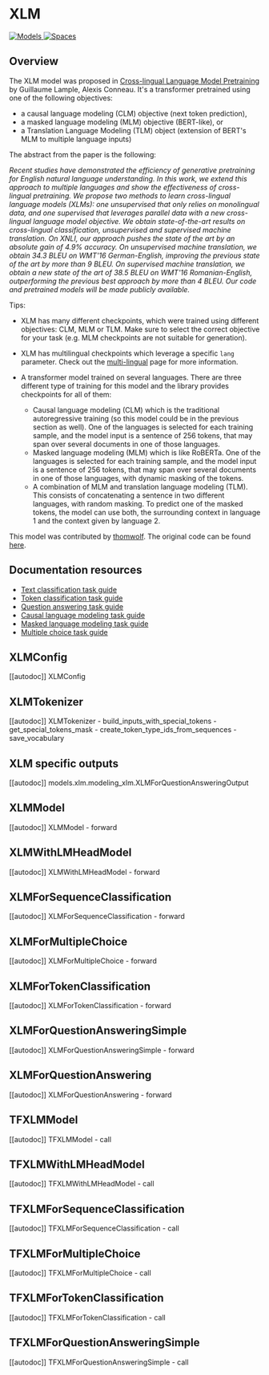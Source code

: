<!--Copyright 2020 The HuggingFace Team. All rights reserved.

Licensed under the Apache License, Version 2.0 (the "License"); you may not use this file except in compliance with
the License. You may obtain a copy of the License at

http://www.apache.org/licenses/LICENSE-2.0

Unless required by applicable law or agreed to in writing, software distributed under the License is distributed on
an "AS IS" BASIS, WITHOUT WARRANTIES OR CONDITIONS OF ANY KIND, either express or implied. See the License for the
specific language governing permissions and limitations under the License.
-->

# XLM

<div class="flex flex-wrap space-x-1">
<a href="https://huggingface.co/models?filter=xlm">
<img alt="Models" src="https://img.shields.io/badge/All_model_pages-xlm-blueviolet">
</a>
<a href="https://huggingface.co/spaces/docs-demos/xlm-mlm-en-2048">
<img alt="Spaces" src="https://img.shields.io/badge/%F0%9F%A4%97%20Hugging%20Face-Spaces-blue">
</a>
</div>

## Overview

The XLM model was proposed in [Cross-lingual Language Model Pretraining](https://arxiv.org/abs/1901.07291) by
Guillaume Lample, Alexis Conneau. It's a transformer pretrained using one of the following objectives:

- a causal language modeling (CLM) objective (next token prediction),
- a masked language modeling (MLM) objective (BERT-like), or
- a Translation Language Modeling (TLM) object (extension of BERT's MLM to multiple language inputs)

The abstract from the paper is the following:

*Recent studies have demonstrated the efficiency of generative pretraining for English natural language understanding.
In this work, we extend this approach to multiple languages and show the effectiveness of cross-lingual pretraining. We
propose two methods to learn cross-lingual language models (XLMs): one unsupervised that only relies on monolingual
data, and one supervised that leverages parallel data with a new cross-lingual language model objective. We obtain
state-of-the-art results on cross-lingual classification, unsupervised and supervised machine translation. On XNLI, our
approach pushes the state of the art by an absolute gain of 4.9% accuracy. On unsupervised machine translation, we
obtain 34.3 BLEU on WMT'16 German-English, improving the previous state of the art by more than 9 BLEU. On supervised
machine translation, we obtain a new state of the art of 38.5 BLEU on WMT'16 Romanian-English, outperforming the
previous best approach by more than 4 BLEU. Our code and pretrained models will be made publicly available.*

Tips:

- XLM has many different checkpoints, which were trained using different objectives: CLM, MLM or TLM. Make sure to
  select the correct objective for your task (e.g. MLM checkpoints are not suitable for generation).
- XLM has multilingual checkpoints which leverage a specific `lang` parameter. Check out the [multi-lingual](../multilingual) page for more information.
- A transformer model trained on several languages. There are three different type of training for this model and the library provides checkpoints for all of them:

    * Causal language modeling (CLM) which is the traditional autoregressive training (so this model could be in the previous section as well). One of the languages is selected for each training sample, and the model input is a sentence of 256 tokens, that may span over several documents in one of those languages.
    * Masked language modeling (MLM) which is like RoBERTa. One of the languages is selected for each training sample, and the model input is a sentence of 256 tokens, that may span over several documents in one of those languages, with dynamic masking of the tokens.
    * A combination of MLM and translation language modeling (TLM). This consists of concatenating a sentence in two different languages, with random masking. To predict one of the masked tokens, the model can use both, the surrounding context in language 1 and the context given by language 2.

This model was contributed by [thomwolf](https://huggingface.co/thomwolf). The original code can be found [here](https://github.com/facebookresearch/XLM/).

## Documentation resources

- [Text classification task guide](../tasks/sequence_classification)
- [Token classification task guide](../tasks/token_classification)
- [Question answering task guide](../tasks/question_answering)
- [Causal language modeling task guide](../tasks/language_modeling)
- [Masked language modeling task guide](../tasks/masked_language_modeling)
- [Multiple choice task guide](../tasks/multiple_choice)

## XLMConfig

[[autodoc]] XLMConfig

## XLMTokenizer

[[autodoc]] XLMTokenizer
    - build_inputs_with_special_tokens
    - get_special_tokens_mask
    - create_token_type_ids_from_sequences
    - save_vocabulary

## XLM specific outputs

[[autodoc]] models.xlm.modeling_xlm.XLMForQuestionAnsweringOutput

## XLMModel

[[autodoc]] XLMModel
    - forward

## XLMWithLMHeadModel

[[autodoc]] XLMWithLMHeadModel
    - forward

## XLMForSequenceClassification

[[autodoc]] XLMForSequenceClassification
    - forward

## XLMForMultipleChoice

[[autodoc]] XLMForMultipleChoice
    - forward

## XLMForTokenClassification

[[autodoc]] XLMForTokenClassification
    - forward

## XLMForQuestionAnsweringSimple

[[autodoc]] XLMForQuestionAnsweringSimple
    - forward

## XLMForQuestionAnswering

[[autodoc]] XLMForQuestionAnswering
    - forward

## TFXLMModel

[[autodoc]] TFXLMModel
    - call

## TFXLMWithLMHeadModel

[[autodoc]] TFXLMWithLMHeadModel
    - call

## TFXLMForSequenceClassification

[[autodoc]] TFXLMForSequenceClassification
    - call

## TFXLMForMultipleChoice

[[autodoc]] TFXLMForMultipleChoice
    - call

## TFXLMForTokenClassification

[[autodoc]] TFXLMForTokenClassification
    - call

## TFXLMForQuestionAnsweringSimple

[[autodoc]] TFXLMForQuestionAnsweringSimple
    - call
